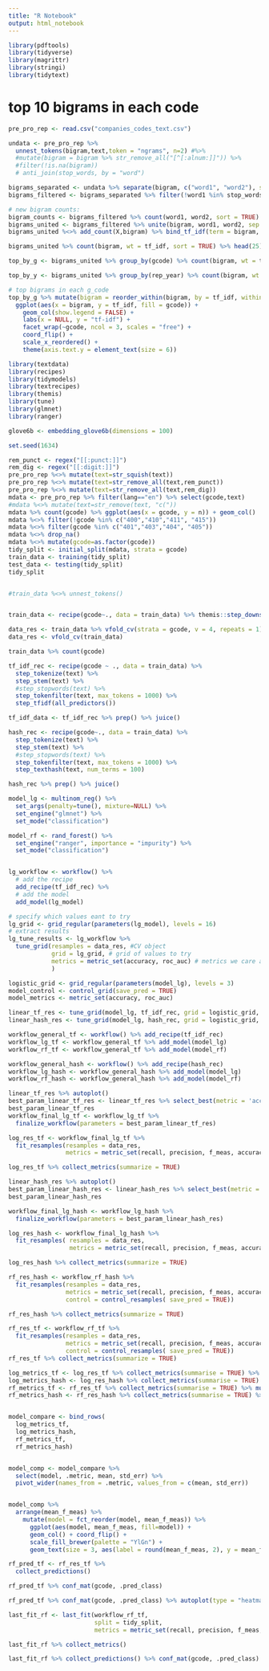 ```yaml
---
title: "R Notebook"
output: html_notebook
---
```



```r
library(pdftools)
library(tidyverse)
library(magrittr)
library(stringi)
library(tidytext)

```

# top 10 bigrams in each code
```r
pre_pro_rep <- read.csv("companies_codes_text.csv")

undata <- pre_pro_rep %>% 
  unnest_tokens(bigram,text,token = "ngrams", n=2) #%>% 
  #mutate(bigram = bigram %>% str_remove_all("[^[:alnum:]]")) %>% 
  #filter(!is.na(bigram))
  # anti_join(stop_words, by = "word")

bigrams_separated <- undata %>% separate(bigram, c("word1", "word2"), sep = " ")
bigrams_filtered <- bigrams_separated %>% filter(!word1 %in% stop_words$word) %>% filter(!word2 %in% stop_words$word)

# new bigram counts:
bigram_counts <- bigrams_filtered %>% count(word1, word2, sort = TRUE)
bigrams_united <- bigrams_filtered %>% unite(bigram, word1, word2, sep = " ")
bigrams_united %<>% add_count(X,bigram) %>% bind_tf_idf(term = bigram, document = X, n = n)

bigrams_united %>% count(bigram, wt = tf_idf, sort = TRUE) %>% head(25)

top_by_g <- bigrams_united %>% group_by(gcode) %>% count(bigram, wt = tf_idf, sort = TRUE, name = "tf_idf") %>% dplyr::slice(1:12) %>% ungroup()

top_by_y <- bigrams_united %>% group_by(rep_year) %>% count(bigram, wt = tf_idf, sort = TRUE, name = "tf_idf") %>% dplyr::slice(1:12) %>% ungroup()

# top bigrams in each g_code
top_by_g %>% mutate(bigram = reorder_within(bigram, by = tf_idf, within = gcode)) %>%
  ggplot(aes(x = bigram, y = tf_idf, fill = gcode)) +
    geom_col(show.legend = FALSE) +
    labs(x = NULL, y = "tf-idf") +
    facet_wrap(~gcode, ncol = 3, scales = "free") +
    coord_flip() +
    scale_x_reordered() +
    theme(axis.text.y = element_text(size = 6))

```

```r
library(textdata)
library(recipes)
library(tidymodels)
library(textrecipes)
library(themis)
library(tune)
library(glmnet)
library(ranger)

glove6b <- embedding_glove6b(dimensions = 100)

set.seed(1634)

rem_punct <- regex("[[:punct:]]")
rem_dig <- regex("[[:digit:]]")
pre_pro_rep %<>% mutate(text=str_squish(text))
pre_pro_rep %<>% mutate(text=str_remove_all(text,rem_punct))
pre_pro_rep %<>% mutate(text=str_remove_all(text,rem_dig))
mdata <- pre_pro_rep %>% filter(lang=="en") %>% select(gcode,text)
#mdata %<>% mutate(text=str_remove(text, "c("))
mdata %>% count(gcode) %>% ggplot(aes(x = gcode, y = n)) + geom_col()
mdata %<>% filter(!gcode %in% c("400","410","411", "415"))
mdata %<>% filter(gcode %in% c("401","403","404", "405"))
mdata %<>% drop_na()
mdata %<>% mutate(gcode=as.factor(gcode))
tidy_split <- initial_split(mdata, strata = gcode)
train_data <- training(tidy_split)
test_data <- testing(tidy_split)
tidy_split


#train_data %<>% unnest_tokens()


train_data <- recipe(gcode~., data = train_data) %>% themis::step_downsample(gcode) %>% prep() %>% juice()

data_res <- train_data %>% vfold_cv(strata = gcode, v = 4, repeats = 1)
data_res <- vfold_cv(train_data)

train_data %>% count(gcode)
```


```r

tf_idf_rec <- recipe(gcode ~ ., data = train_data) %>%
  step_tokenize(text) %>%
  step_stem(text) %>%
  #step_stopwords(text) %>%
  step_tokenfilter(text, max_tokens = 1000) %>%
  step_tfidf(all_predictors())

tf_idf_data <- tf_idf_rec %>% prep() %>% juice()

hash_rec <- recipe(gcode~., data = train_data) %>%
  step_tokenize(text) %>%
  step_stem(text) %>%
  #step_stopwords(text) %>%
  step_tokenfilter(text, max_tokens = 1000) %>%
  step_texthash(text, num_terms = 100)

hash_rec %>% prep() %>% juice()

```


```r
model_lg <- multinom_reg() %>%
  set_args(penalty=tune(), mixture=NULL) %>% 
  set_engine("glmnet") %>%
  set_mode("classification")

model_rf <- rand_forest() %>%
  set_engine("ranger", importance = "impurity") %>%
  set_mode("classification")

```


```r

```


```r
lg_workflow <- workflow() %>%
  # add the recipe
  add_recipe(tf_idf_rec) %>%
  # add the model
  add_model(lg_model)

```


```r
# specify which values eant to try
lg_grid <- grid_regular(parameters(lg_model), levels = 16)
# extract results
lg_tune_results <- lg_workflow %>%
  tune_grid(resamples = data_res, #CV object
            grid = lg_grid, # grid of values to try
            metrics = metric_set(accuracy, roc_auc) # metrics we care about
            )

```


```r
logistic_grid <- grid_regular(parameters(model_lg), levels = 3)
model_control <- control_grid(save_pred = TRUE)
model_metrics <- metric_set(accuracy, roc_auc)

linear_tf_res <- tune_grid(model_lg, tf_idf_rec, grid = logistic_grid, control = model_control, metrics = model_metrics, resamples = data_res)
linear_hash_res <- tune_grid(model_lg, hash_rec, grid = logistic_grid, control = model_control, metrics = model_metrics, resamples = data_res)

```



```r
workflow_general_tf <- workflow() %>% add_recipe(tf_idf_rec)
workflow_lg_tf <- workflow_general_tf %>% add_model(model_lg)
workflow_rf_tf <- workflow_general_tf %>% add_model(model_rf)

workflow_general_hash <- workflow() %>% add_recipe(hash_rec)
workflow_lg_hash <- workflow_general_hash %>% add_model(model_lg)
workflow_rf_hash <- workflow_general_hash %>% add_model(model_rf)
```


```r
linear_tf_res %>% autoplot()
best_param_linear_tf_res <- linear_tf_res %>% select_best(metric = 'accuracy')
best_param_linear_tf_res
workflow_final_lg_tf <- workflow_lg_tf %>%
  finalize_workflow(parameters = best_param_linear_tf_res)

log_res_tf <- workflow_final_lg_tf %>%
  fit_resamples(resamples = data_res,
                metrics = metric_set(recall, precision, f_meas, accuracy, kap, roc_auc, sens, spec), control = control_resamples( save_pred = TRUE))

log_res_tf %>% collect_metrics(summarize = TRUE)
```


```r
linear_hash_res %>% autoplot()
best_param_linear_hash_res <- linear_hash_res %>% select_best(metric = 'accuracy')
best_param_linear_hash_res

workflow_final_lg_hash <- workflow_lg_hash %>%
  finalize_workflow(parameters = best_param_linear_hash_res)

log_res_hash <- workflow_final_lg_hash %>%
  fit_resamples( resamples = data_res,
                 metrics = metric_set(recall, precision, f_meas, accuracy, kap, roc_auc, sens, spec), control = control_resamples(save_pred = TRUE))

log_res_hash %>% collect_metrics(summarize = TRUE)
```
```r

rf_res_hash <- workflow_rf_hash %>%
  fit_resamples(resamples = data_res,
                metrics = metric_set(recall, precision, f_meas, accuracy, kap, roc_auc, sens, spec),
                control = control_resamples( save_pred = TRUE))

rf_res_hash %>% collect_metrics(summarize = TRUE)

```


```r
rf_res_tf <- workflow_rf_tf %>%
  fit_resamples(resamples = data_res,
                metrics = metric_set(recall, precision, f_meas, accuracy, kap, roc_auc, sens, spec),
                control = control_resamples( save_pred = TRUE))
rf_res_tf %>% collect_metrics(summarize = TRUE)

```
```r


log_metrics_tf <- log_res_tf %>% collect_metrics(summarise = TRUE) %>% mutate(model = "Logistic Regression TF-idf")
log_metrics_hash <- log_res_hash %>% collect_metrics(summarise = TRUE) %>% mutate(model = "Logistic Regression Hash")
rf_metrics_tf <- rf_res_tf %>% collect_metrics(summarise = TRUE) %>% mutate(model = "Random Forest TF-idf")
rf_metrics_hash <- rf_res_hash %>% collect_metrics(summarise = TRUE) %>% mutate(model = "Random Forest Hash")


model_compare <- bind_rows(
  log_metrics_tf, 
  log_metrics_hash, 
  rf_metrics_tf, 
  rf_metrics_hash)


model_comp <- model_compare %>%
  select(model, .metric, mean, std_err) %>%
  pivot_wider(names_from = .metric, values_from = c(mean, std_err))


model_comp %>%
  arrange(mean_f_meas) %>%
    mutate(model = fct_reorder(model, mean_f_meas)) %>%
      ggplot(aes(model, mean_f_meas, fill=model)) +
      geom_col() + coord_flip() +
      scale_fill_brewer(palette = "YlGn") +
      geom_text(size = 3, aes(label = round(mean_f_meas, 2), y = mean_f_meas + 0.08), vjust = 1)

```
```r
rf_pred_tf <- rf_res_tf %>%
  collect_predictions()

rf_pred_tf %>% conf_mat(gcode, .pred_class)

rf_pred_tf %>% conf_mat(gcode, .pred_class) %>% autoplot(type = "heatmap")
```

```r

last_fit_rf <- last_fit(workflow_rf_tf,
                        split = tidy_split,
                        metrics = metric_set(recall, precision, f_meas, accuracy, kap, roc_auc, sens, spec))

last_fit_rf %>% collect_metrics()

last_fit_rf %>% collect_predictions() %>% conf_mat(gcode, .pred_class) %>% autoplot(type = "heatmap")

```


